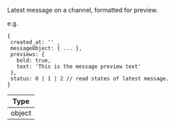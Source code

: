 Latest message on a channel, formatted for preview.

e.g.

```
{
 created_at: '' ,
 messageObject: { ... },
 previews: {
   bold: true,
   text: 'This is the message preview text'
 },
 status: 0 | 1 | 2 // read states of latest message.
}
```


| Type |
| - |
| object |